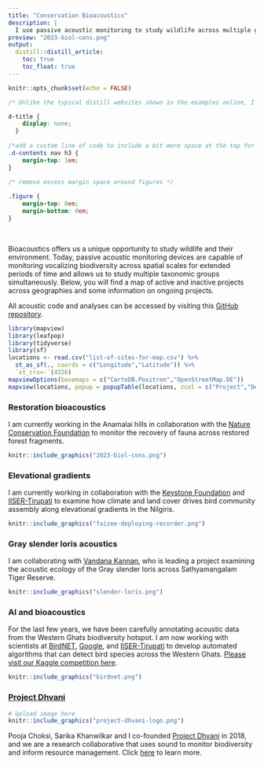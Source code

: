 ```yaml
---
title: "Conservation Bioacoustics"
description: |   
  I use passive acoustic monitoring to study wildlife across multiple geographies. Examples of projects include: quantifying bird vocal activity across habitats, detecting cryptic primates and using AI to carry out automated recognition of species vocalizations. 
preview: "2023-biol-cons.png"
output:
  distill::distill_article:
    toc: true
    toc_float: true
---
```

```r
knitr::opts_chunk$set(echo = FALSE)
```

```css
/* Unlike the typical distill websites shown in the examples online, I did not want a title YAML/text in the beginning and the first thing I wanted was an image. So this function below, borrowed from a google search, gets rid of the requirement of a title & uses css to do the same. You can delete this code chunk if you want to include a title in your website */

d-title {
    display: none;
  }
  
/*add a custom line of code to include a bit more space at the top for the table of contents*/
.d-contents nav h3 {
    margin-top: 1em;
}
  
/* remove excess margin space around figures */

.figure {
    margin-top: 0em;
    margin-bottom: 0em;
}
```

<p style="color: white">.  </p> 

Bioacoustics offers us a unique opportunity to study wildlife and their environment. Today, passive acoustic monitoring devices are capable of monitoring vocalizing biodiversity across spatial scales for extended periods of time and allows us to study multiple taxonomic groups simultaneously. Below, you will find a map of active and inactive projects across geographies and some information on ongoing projects.  

All acoustic code and analyses can be accessed by visiting this [GitHub repository](https://github.com/vjjan91).  

```r
library(mapview)
library(leafpop)
library(tidyverse)
library(sf)
locations <- read.csv("list-of-sites-for-map.csv") %>%
  st_as_sf(., coords = c("Longitude","Latitude")) %>%
  `st_crs<-`(4326)
mapviewOptions(basemaps = c("CartoDB.Positron","OpenStreetMap.DE"))
mapview(locations, popup = popupTable(locations, zcol = c("Project","Description")))
```

### Restoration bioacoustics  

I am currently working in the Anamalai hills in collaboration with the [Nature Conservation Foundation](https://www.ncf-india.org/) to monitor the recovery of fauna across restored forest fragments.

```r

knitr::include_graphics("2023-biol-cons.png")
```

### Elevational gradients  

I am currently working in collaboration with the [Keystone Foundation](https://keystone-foundation.org/) and [IISER-Tirupati](https://www.skyisland.in/) to examine how climate and land cover drives bird community assembly along elevational gradients in the Nilgiris.  

```r

knitr::include_graphics("faizee-deploying-recorder.png")
```

### Gray slender loris acoustics  

I am collaborating with [Vandana Kannan](https://keystone-foundation.org/team/), who is leading a project examining the acoustic ecology of the Gray slender loris across Sathyamangalam Tiger Reserve.  

```r

knitr::include_graphics("slender-loris.png")
```

### AI and bioacoustics  

For the last few years, we have been carefully annotating acoustic data from the Western Ghats biodiversity hotspot. I am now working with scientists at [BirdNET](https://birdnet.cornell.edu/), [Google](https://scholar.google.com/citations?user=M1nVuUgAAAAJ&hl=en), and [IISER-Tirupati](https://www.skyisland.in/) to develop automated algorithms that can detect bird species across the Western Ghats. [Please visit our Kaggle competition here](https://www.kaggle.com/competitions/birdclef-2024/).

```r
knitr::include_graphics("birdnet.png")
```

### [Project Dhvani](http://projectdhvani.weebly.com/)  

::: {.floatting}
```r

# Upload image here 
knitr::include_graphics("project-dhvani-logo.png")
```
Pooja Choksi, Sarika Khanwilkar and I co-founded [Project Dhvani](http://projectdhvani.weebly.com/) in 2018, and we are a research collaborative that uses sound to monitor biodiversity and inform resource management. Click [here](http://projectdhvani.weebly.com/) to learn more.
:::  
